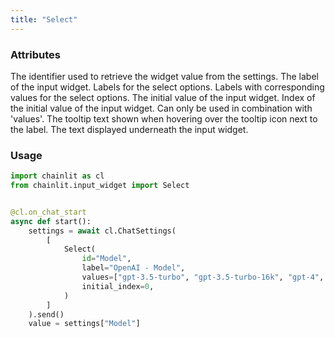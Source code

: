 ```yaml
---
title: "Select"
---
```


### Attributes

<ParamField path="id" type="str">
  The identifier used to retrieve the widget value from the settings.
</ParamField>

<ParamField path="label" type="str">
  The label of the input widget.
</ParamField>

<ParamField path="values" type="List[str]" optional>
  Labels for the select options.
</ParamField>

<ParamField path="items" type="Dict[str, str]" optional>
  Labels with corresponding values for the select options.
</ParamField>

<ParamField path="initial_value" type="int" optional>
  The initial value of the input widget.
</ParamField>

<ParamField path="initial_index" type="int" optional>
  Index of the initial value of the input widget.
  Can only be used in combination with 'values'.
</ParamField>

<ParamField path="tooltip" type="str" optional>
  The tooltip text shown when hovering over the tooltip icon next to the label.
</ParamField>

<ParamField path="description" type="str" optional>
  The text displayed underneath the input widget.
</ParamField>

### Usage

```python Code Example
import chainlit as cl
from chainlit.input_widget import Select


@cl.on_chat_start
async def start():
    settings = await cl.ChatSettings(
        [
            Select(
                id="Model",
                label="OpenAI - Model",
                values=["gpt-3.5-turbo", "gpt-3.5-turbo-16k", "gpt-4", "gpt-4-32k"],
                initial_index=0,
            )
        ]
    ).send()
    value = settings["Model"]

```